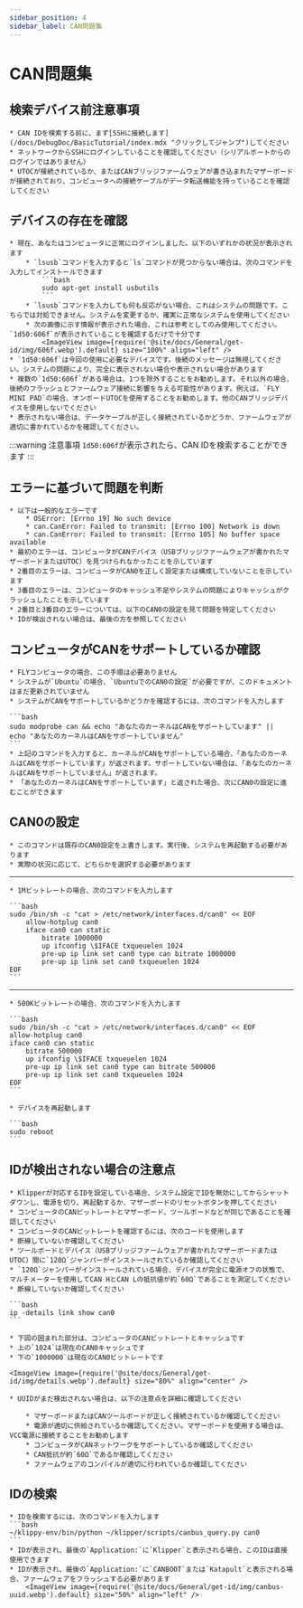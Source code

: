 ```yaml
---
sidebar_position: 4
sidebar_label: CAN問題集
---
```



# CAN問題集

## 検索デバイス前注意事項

    * CAN IDを検索する前に、まず[SSHに接続します](/docs/DebugDoc/BasicTutorial/index.mdx "クリックしてジャンプ")してください
    * ネットワークからSSHにログインしていることを確認してください（シリアルポートからのログインではありません）
    * UTOCが接続されているか、またはCANブリッジファームウェアが書き込まれたマザーボードが接続されており、コンピュータへの接続ケーブルがデータ転送機能を持っていることを確認してください

## デバイスの存在を確認

    * 現在、あなたはコンピュータに正常にログインしました。以下のいずれかの状況が表示されます
        * `lsusb`コマンドを入力すると`ls`コマンドが見つからない場合は、次のコマンドを入力してインストールできます
            ```bash
            sudo apt-get install usbutils
            ```
        * `lsusb`コマンドを入力しても何も反応がない場合、これはシステムの問題です。こちらでは対処できません。システムを変更するか、確実に正常なシステムを使用してください
        * 次の画像に示す情報が表示された場合、これは参考としてのみ使用してください。`1d50:606f`が表示されていることを確認するだけで十分です
            <ImageView image={require('@site/docs/General/get-id/img/606f.webp').default} size="100%" align="left" />
    * `1d50:606f`は今回の使用に必要なデバイスです。後続のメッセージは無視してください。システムの問題により、完全に表示されない場合や表示されない場合があります
    * 複数の`1d50:606f`がある場合は、1つを除外することをお勧めします。それ以外の場合、後続のフラッシュとファームウェア接続に影響を与える可能性があります。例えば、`FLY MINI PAD`の場合、オンボードUTOCを使用することをお勧めします。他のCANブリッジデバイスを使用しないでください
    * 表示されない場合は、データケーブルが正しく接続されているかどうか、ファームウェアが適切に書かれているかを確認してください。

:::warning 注意事項
`1d50:606f`が表示されたら、CAN IDを検索することができます
:::

## エラーに基づいて問題を判断

    * 以下は一般的なエラーです
        * OSError: [Errno 19] No such device
        * can.CanError: Failed to transmit: [Errno 100] Network is down
        * can.CanError: Failed to transmit: [Errno 105] No buffer space available
    * 最初のエラーは、コンピュータがCANデバイス（USBブリッジファームウェアが書かれたマザーボードまたはUTOC）を見つけられなかったことを示しています
    * 2番目のエラーは、コンピュータがCAN0を正しく設定または構成していないことを示しています
    * 3番目のエラーは、コンピュータのキャッシュ不足やシステムの問題によりキャッシュがクラッシュしたことを示しています
    * 2番目と3番目のエラーについては、以下のCAN0の設定を見て問題を特定してください
    * IDが検出されない場合は、最後の方を参照してください

## コンピュータがCANをサポートしているか確認

    * FLYコンピュータの場合、この手順は必要ありません
    * システムが`Ubuntu`の場合、`UbuntuでのCAN0の設定`が必要ですが、このドキュメントはまだ更新されていません
    * システムがCANをサポートしているかどうかを確認するには、次のコマンドを入力します

    ```bash
    sudo modprobe can && echo "あなたのカーネルはCANをサポートしています" || echo "あなたのカーネルはCANをサポートしていません"
    ```
    * 上記のコマンドを入力すると、カーネルがCANをサポートしている場合、「あなたのカーネルはCANをサポートしています」が返されます。サポートしていない場合は、「あなたのカーネルはCANをサポートしていません」が返されます。
    * 「あなたのカーネルはCANをサポートしています」と返された場合、次にCAN0の設定に進むことができます

## CAN0の設定

    * このコマンドは既存のCAN0設定を上書きします。実行後、システムを再起動する必要があります
    * 実際の状況に応じて、どちらかを選択する必要があります
----
    * 1Mビットレートの場合、次のコマンドを入力します

    ```bash
    sudo /bin/sh -c "cat > /etc/network/interfaces.d/can0" << EOF
        allow-hotplug can0
        iface can0 can static
            bitrate 1000000
            up ifconfig \$IFACE txqueuelen 1024
            pre-up ip link set can0 type can bitrate 1000000
            pre-up ip link set can0 txqueuelen 1024
    EOF
    ```
----
    * 500Kビットレートの場合、次のコマンドを入力します

    ```bash
    sudo /bin/sh -c "cat > /etc/network/interfaces.d/can0" << EOF
    allow-hotplug can0
    iface can0 can static
        bitrate 500000
        up ifconfig \$IFACE txqueuelen 1024
        pre-up ip link set can0 type can bitrate 500000
        pre-up ip link set can0 txqueuelen 1024
    EOF
    ```

    * デバイスを再起動します

    ```bash
    sudo reboot
    ```


## IDが検出されない場合の注意点

    * Klipperが対応するIDを設定している場合、システム設定でIDを無効にしてからシャットダウンし、電源を切り、再起動するか、マザーボードのリセットボタンを押してください
    * コンピュータのCANビットレートとマザーボード、ツールボードなどが同じであることを確認してください
    * コンピュータのCANビットレートを確認するには、次のコードを使用します
    * 断線していないか確認してください
    * ツールボードとデバイス（USBブリッジファームウェアが書かれたマザーボードまたはUTOC）間に`120Ω`ジャンパーがインストールされているか確認してください
    * `120Ω`ジャンパーがインストールされている場合、デバイスが完全に電源オフの状態で、マルチメーターを使用してCAN HとCAN Lの抵抗値が約`60Ω`であることを測定してください
    * 断線していないか確認してください

    ```bash
    ip -details link show can0
    ```
    
    * 下図の囲まれた部分は、コンピュータのCANビットレートとキャッシュです
    * 上の`1024`は現在のCAN0キャッシュです
    * 下の`1000000`は現在のCAN0ビットレートです

    <ImageView image={require('@site/docs/General/get-id/img/details.webp').default} size="80%" align="center" />

    * UUIDがまだ検出されない場合は、以下の注意点を詳細に確認してください

        * マザーボードまたはCANツールボードが正しく接続されているか確認してください
        * 電源が適切に供給されているか確認してください。マザーボードを使用する場合は、VCC電源に接続することをお勧めします
        * コンピュータがCANネットワークをサポートしているか確認してください
        * CAN抵抗が約`60Ω`であるか確認してください
        * ファームウェアのコンパイルが適切に行われているか確認してください

## IDの検索

    * IDを検索するには、次のコマンドを入力します
    ```bash
    ~/klippy-env/bin/python ~/klipper/scripts/canbus_query.py can0
    ```
    * IDが表示され、最後の`Application:`に`Klipper`と表示される場合、このIDは直接使用できます
    * IDが表示され、最後の`Application:`に`CANBOOT`または`Katapult`と表示される場合、ファームウェアをフラッシュする必要があります
        <ImageView image={require('@site/docs/General/get-id/img/canbus-uuid.webp').default} size="50%" align="left" />

